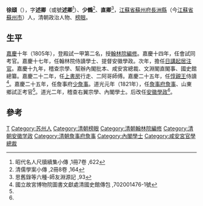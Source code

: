 '''徐頲'''（{{bd|？||1823年||Xu}}），字'''述卿'''（或號'''述卿'''<ref>昭代名人尺牘續集小傳 ,1冊7卷 ,622</ref>）、'''少鶴'''<ref>清儒學案小傳 ,2冊8卷 ,164</ref>、'''直卿'''<ref>思舊錄等六種-師友淵源記 ,93</ref>，[[江蘇省|江蘇省]][[蘇州府|蘇州府]][[長洲縣|長洲縣]]（今[[江蘇省|江蘇省]][[蘇州市|蘇州市]]）人，清朝政治人物、[[榜眼|榜眼]]。

== 生平 ==
[[嘉慶|嘉慶]]十年（1805年），登殿試一甲第二名，授[[翰林院|翰林院]][[編修|編修]]。嘉慶十四年，任會試同考官。嘉慶十七年，任翰林院侍讀學士、提督安徽學政。次年，擔任[[日講起居注官|日講起居注官]]。嘉慶十九年，稽查宗學、幫辦內閣批本、咸安宮總裁、文淵閣直閣事、國史館總纂。嘉慶二十二年，任[[上書房|上書房]]行走、二阿哥師傅。嘉慶二十五年，任[[惇親王|惇親王]]侍讀<ref name="#1">國立故宮博物院圖書文獻處清國史館傳包 ,702001476-1號</ref>。嘉慶二十五年，任詹事府[[少詹事|少詹事]]。道光元年（1821年），任[[詹事府|詹事府]][[詹事|詹事]]、山東鄉試正考官<ref name="#1"/>。道光二年，稽查右翼宗學、內閣學士。后改任[[安徽學政|安徽學政]]<ref name="#1"/>。

== 參考 ==
{{reflist|2}}

{{嘉慶十年乙丑科殿試金榜}}

{{Authority control}}
{{DEFAULTSORT:Xu徐}}
[[Category:徐姓|T]]
[[Category:苏州人|Category:苏州人]]
[[Category:清朝榜眼|Category:清朝榜眼]]
[[Category:清朝翰林院編修|Category:清朝翰林院編修]]
[[Category:清朝安徽学政|Category:清朝安徽学政]]
[[Category:清朝詹事府詹事|Category:清朝詹事府詹事]]
[[Category:內閣學士|Category:內閣學士]]
[[Category:咸安宮官學總裁|Category:咸安宮官學總裁]]

{{清朝人物小作品}}